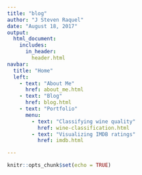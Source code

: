 ```yaml
---
title: "blog"
author: "J Steven Raquel"
date: "August 18, 2017"
output:
  html_document:
    includes:
      in_header:
        header.html
navbar:
  title: "Home"
  left:
    - text: "About Me"
      href: about_me.html
    - text: "Blog"
      href: blog.html
    - text: "Portfolio"
      menu:
        - text: "Classifying wine quality"
          href: wine-classification.html
        - text: "Visualizing IMDB ratings"
          href: imdb.html

---
```


```r
knitr::opts_chunk$set(echo = TRUE)
```

